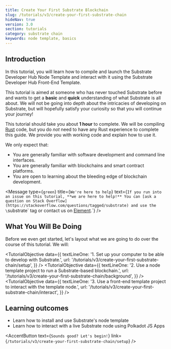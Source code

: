 ```yaml
---
title: Create Your First Substrate Blockchain
slug: /tutorials/v3/create-your-first-substrate-chain
hideNav: true
version: 3.0 
section: tutorials
category: substrate chain
keywords: node template, basics
---
```


## Introduction

In this tutorial, you will learn how to compile and launch the Substrate Developer Hub Node Template
and interact with it using the Substrate Developer Hub Front-End Template.

This tutorial is aimed at someone who has never touched Substrate before and wants to get a
**basic** and **quick** understanding of what Substrate is all about. We will not be going into
depth about the intricacies of developing on Substrate, but will hopefully satisfy your curiosity so
that you will continue your journey!

This tutorial should take you about **1 hour** to complete. We will be compiling
[Rust](https://www.rust-lang.org/) code, but you do _not_ need to have any Rust experience to complete
this guide. We provide you with working code and explain how to use it.

We only expect that:

- You are generally familiar with software development and command line interfaces.
- You are generally familiar with blockchains and smart contract platforms.
- You are open to learning about the bleeding edge of blockchain development.

<Message
  type={`green`}
  title={`We're here to help`}
  text={`If you run into an issue on this tutorial, **we are here to help!** You can
  [ask a question on Stack Overflow](https://stackoverflow.com/questions/tagged/substrate) and use the
  \`substrate\` tag or contact us on [Element](https://matrix.to/#/#substrate-technical:matrix.org).`}
/>

## What You Will Be Doing

Before we even get started, let's layout what we are going to do over the course of this tutorial. We will:

<TutorialObjective
  data={{
    textLineOne:
      '1. Set up your computer to be able to develop with Substrate.',
    url: '/tutorials/v3/create-your-first-substrate-chain/setup',
  }}
/>
<TutorialObjective
  data={{
    textLineOne:
      '2. Use a node template project to run a Substrate-based blockchain.',
    url: '/tutorials/v3/create-your-first-substrate-chain/background',
  }}
/>
<TutorialObjective
  data={{
    textLineOne:
      '3. Use a front-end template project to interact with the template node.',
    url: '/tutorials/v3/create-your-first-substrate-chain/interact',
  }}
/>

## Learning outcomes
- Learn how to install and use Substrate's node template 
- Learn how to interact with a live Substrate node using Polkadot JS Apps  

<AccentButton text={`Sounds good? Let's begin!`} link={`/tutorials/v3/create-your-first-substrate-chain/setup`} />
